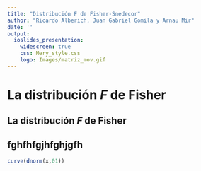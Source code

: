 ```yaml
---
title: "Distribución F de Fisher-Snedecor"
author: "Ricardo Alberich, Juan Gabriel Gomila y Arnau Mir"
date: ''
output: 
  ioslides_presentation:
    widescreen: true
    css: Mery_style.css
    logo: Images/matriz_mov.gif
---
```





# La distribución $F$ de Fisher

## La distribución $F$ de Fisher





## fghfhfgjhfghjgfh

```r
curve(dnorm(x,01))
```


